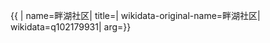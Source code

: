 {{ {{{1|PRC admin/showdata}}}|
name=畔湖社区|
title=|
wikidata-original-name=畔湖社区|
wikidata=q102179931|
arg={{{arg|}}}}}